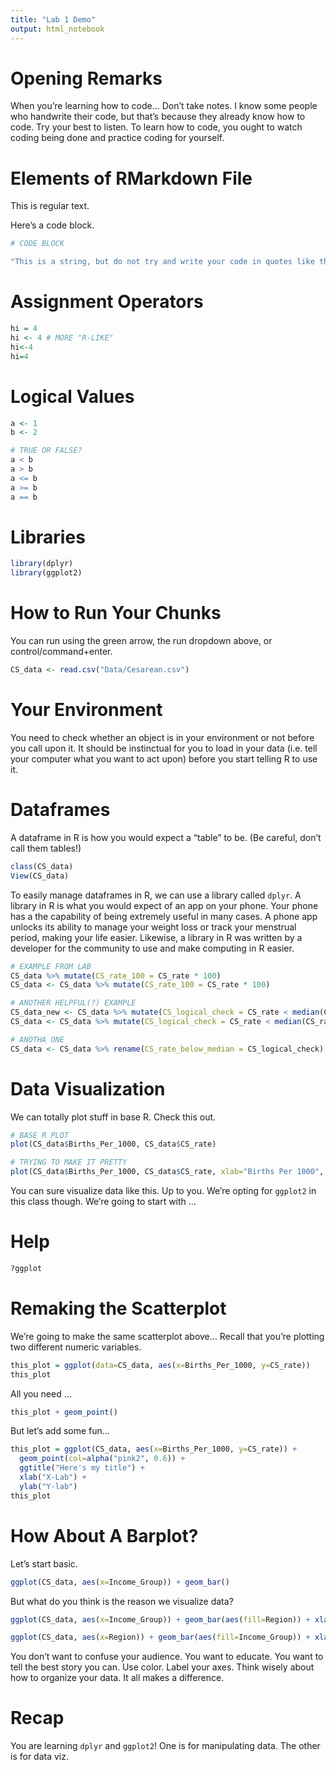 ```yaml
---
title: "Lab 1 Demo"
output: html_notebook
---
```


# Opening Remarks
When you're learning how to code... Don't take notes. I know some people who handwrite their code, but that's because they already know how to code. Try your best to listen. To learn how to code, you ought to watch coding being done and practice coding for yourself.

# Elements of RMarkdown File
This is regular text.

Here's a code block.
```r
# CODE BLOCK
```

```r
"This is a string, but do not try and write your code in quotes like this!"
```

# Assignment Operators
```r
hi = 4
hi <- 4 # MORE "R-LIKE"
hi<-4
hi=4
```


# Logical Values
```r
a <- 1
b <- 2

# TRUE OR FALSE?
a < b
a > b
a <= b
a >= b
a == b
```

# Libraries
```r
library(dplyr)
library(ggplot2)
```

# How to Run Your Chunks
You can run using the green arrow, the run dropdown above, or control/command+enter.
```r
CS_data <- read.csv("Data/Cesarean.csv")
```

# Your Environment
You need to check whether an object is in your environment or not before you call upon it. It should be instinctual for you to load in your data (i.e. tell your computer what you want to act upon) before you start telling R to use it.

# Dataframes
A dataframe in R is how you would expect a "table" to be. (Be careful, don't call them tables!)

```r
class(CS_data)
View(CS_data)
```

To easily manage dataframes in R, we can use a library called `dplyr`. A library in R is what you would expect of an app on your phone. Your phone has a the capability of being extremely useful in many cases. A phone app unlocks its ability to manage your weight loss or track your menstrual period, making your life easier. Likewise, a library in R was written by a developer for the community to use and make computing in R easier.

```r
# EXAMPLE FROM LAB
CS_data %>% mutate(CS_rate_100 = CS_rate * 100)
CS_data <- CS_data %>% mutate(CS_rate_100 = CS_rate * 100)

# ANOTHER HELPFUL(?) EXAMPLE
CS_data_new <- CS_data %>% mutate(CS_logical_check = CS_rate < median(CS_rate))
CS_data <- CS_data %>% mutate(CS_logical_check = CS_rate < median(CS_rate))

# ANOTHA ONE
CS_data <- CS_data %>% rename(CS_rate_below_median = CS_logical_check)
```

# Data Visualization
We can totally plot stuff in base R. Check this out.

```r
# BASE R PLOT
plot(CS_data$Births_Per_1000, CS_data$CS_rate)

# TRYING TO MAKE IT PRETTY
plot(CS_data$Births_Per_1000, CS_data$CS_rate, xlab="Births Per 1000", ylab="Cesarian Section Rate", main="Cesarian Rates vs. Births Per 1000", pch=19, col="blue")
```

You can sure visualize data like this. Up to you. We're opting for `ggplot2` in this class though. We're going to start with ...

# Help
```r
?ggplot
```

# Remaking the Scatterplot
We're going to make the same scatterplot above... Recall that you're plotting two different numeric variables.
```r
this_plot = ggplot(data=CS_data, aes(x=Births_Per_1000, y=CS_rate))
this_plot
```

All you need ...
```r
this_plot + geom_point()
```

But let's add some fun...
```r
this_plot = ggplot(CS_data, aes(x=Births_Per_1000, y=CS_rate)) +
  geom_point(col=alpha("pink2", 0.6)) +
  ggtitle("Here's my title") +
  xlab("X-Lab") +
  ylab("Y-lab")
this_plot
```

# How About A Barplot?
Let's start basic.

```r
ggplot(CS_data, aes(x=Income_Group)) + geom_bar()
```

But what do you think is the reason we visualize data?

```r
ggplot(CS_data, aes(x=Income_Group)) + geom_bar(aes(fill=Region)) + xlab("Income Group") + ggtitle("Income Groups per Country") + theme(axis.text.x = element_text(angle = 20, hjust = 1))
```



```r
ggplot(CS_data, aes(x=Region)) + geom_bar(aes(fill=Income_Group)) + xlab("Income Group") + ggtitle("Income Groups per Country") + theme(axis.text.x = element_text(angle = 20, hjust = 1))
```

You don't want to confuse your audience. You want to educate. You want to tell the best story you can. Use color. Label your axes. Think wisely about how to organize your data. It all makes a difference.

# Recap
You are learning `dplyr` and `ggplot2`! One is for manipulating data. The other is for data viz.
